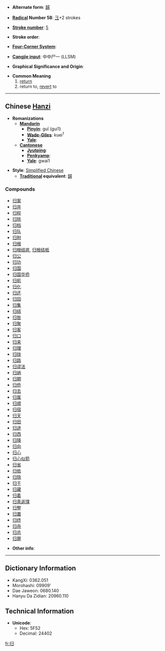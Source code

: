 * '''Alternate form''': [[歸]]

* '''[[Wiktionary:Chinese radical index| Radical]] Number 58''': [[Wiktionary:Chinese radical index 彐|彐]]+2 strokes

* '''[[Wiktionary:Chinese total strokes index|Stroke number]]''': [[Wiktionary:Chinese total strokes index 5|5]]

* '''Stroke order''': 

* '''[[Wiktionary:Chinese four corner index|Four-Corner System]]''': 

* '''[[Wiktionary:Chinese Cangjie index|Cangjie input]]''': 中中尸一 (LLSM)

* '''Graphical Significance and Origin''': 

* '''Common Meaning'''
*# [[return]]
*# return to, [[revert]] to

----

== Chinese [[Hanzi]] ==

* '''Romanizations'''
** '''[[Mandarin]]'''
*** '''[[Pinyin]]''': guī (gui1)
*** '''[[Wade-Giles]]''': kuei<sup>1</sup>
*** '''[[Yale]]''': 
** '''[[Cantonese]]'''
*** '''[[Jyutping]]''':
*** '''[[Penkyamp]]''': 
*** '''[[Yale]]''': gwai1

* '''Style''': [[Simplified Chinese]] 
** '''[[Traditional Chinese|Traditional]] equivalent''': [[歸]]

===Compounds===
*[[归案]]
*[[归并]]
*[[归程]]
*[[归除]]
*[[归档]]
*[[归队]]
*[[归附]]
*[[归根]]
*[[归根结底]], [[归根结柢]]
*[[归公]]
*[[归功]]
*[[归国]]
*[[归国华侨]]
*[[归航]]
*[[归化]]
*[[归还]]
*[[归回]]
*[[归集]]
*[[归结]]
*[[归咎]]
*[[归聚]]
*[[归客]]
*[[归口]]
*[[归来]]
*[[归理]]
*[[归拢]]
*[[归路]]
*[[归谬法]]
*[[归纳]]
*[[归期]]
*[[归侨]]
*[[归去]]
*[[归属]]
*[[归顺]]
*[[归宿]]
*[[归天]]
*[[归田]]
*[[归途]]
*[[归西]]
*[[归降]]
*[[归向]]
*[[归心]]
*[[归心似箭]]
*[[归省]]
*[[归依]]
*[[归隐]]
*[[归于]]
*[[归藏]]
*[[归着]]
*[[归真返璞]]
*[[归整]]
*[[归置]]
*[[归终]]
*[[归舟]]
*[[归总]]
*[[归罪]]

* '''Other info''': 

----

== Dictionary Information ==

* KangXi: 0362.051
* Morohashi: 09909'
* Dae Jaweon: 0680.140
* Hanyu Da Zidian: 20960.110

== Technical Information ==

* '''Unicode''':
** Hex: 5F52
** Decimal: 24402

[[fr:归]]